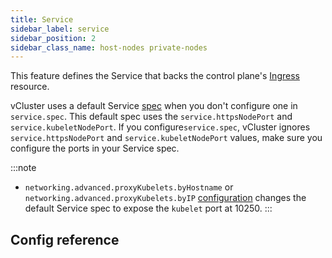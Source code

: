 ```yaml
---
title: Service
sidebar_label: service
sidebar_position: 2
sidebar_class_name: host-nodes private-nodes
---
```




<TenancySupport hostNodes="true" privateNodes="true" />

This feature defines the Service that backs the control plane's [Ingress](https://kubernetes.io/docs/concepts/services-networking/ingress/) resource.

vCluster uses a default Service [spec](https://kubernetes.io/docs/reference/kubernetes-api/service-resources/service-v1/#ServiceSpec) when you don't configure one in `service.spec`. This default spec uses the `service.httpsNodePort` and `service.kubeletNodePort`. If you configure`service.spec`, vCluster ignores `service.httpsNodePort` and `service.kubeletNodePort` values, make sure you configure the ports in your Service spec.

:::note
- `networking.advanced.proxyKubelets.byHostname` or `networking.advanced.proxyKubelets.byIP` [configuration](../../networking/advanced.mdx) changes the default Service spec to expose the `kubelet` port at 10250. 
:::

## Config reference

<ControlPlaneService/>